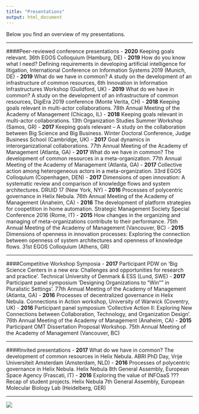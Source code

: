```yaml
---
title: "Presentations"
output: html_document
---
```

Below you find an overview of my presentations.

***
####Peer-reviewed conference presentations
- **2020**  Keeping goals relevant. 36th EGOS Colloquium (Hamburg, DE)
- **2019**	How do you know what I need? Defining requirements in developing artificial intelligence for litigation, International Conference on Information Systems 2019 (Munich, DE)
- **2019**	What do we have in common? A study on the development of an infrastructure of common resources, 6th Innovation in Information Infrastructures Workshop (Guildford, UK)
- **2019**	What do we have in common? A study on the development of an infrastructure of common resources, DigiEra 2019 conference (Monte Verita, CH)
- **2018**	Keeping goals relevant in multi-actor collaborations. 78th Annual Meeting of the Academy of Management (Chicago, IL)
- **2018**  Keeping goals relevant in multi-actor collaborations. 13th Organization Studies Summer Workshop (Samos, GR)
- **2017**  Keeping goals relevant -- A study on the collaboration between Big Science and Big Business. Winter Doctoral Conference, Judge Business School (Cambridge, UK)
- **2017**	Goal dynamics in interorganizational collaborations. 77th Annual Meeting of the Academy of Management (Atlanta, GA)
- **2017**	What do we have in common? The development of common resources in a meta-organization. 77th Annual Meeting of the Academy of Management (Atlanta, GA)
- **2017**	Collective action among heterogeneous actors in a meta-organization. 33rd EGOS Colloquium (Copenhagen, DEN)
- **2017**	Dimensions of open innovation: A systematic review and comparison of knowledge flows and system architectures. DRUID 17 (New York, NY)
- **2016**	Processes of polycentric governance in Helix Nebula. 76th Annual Meeting of the Academy of Management (Anaheim, CA)
- **2016**	The development of platform strategies for coopetition in home automation. Strategic Management Society Special Conference 2016 (Rome, IT)
- **2015**	How changes in the organizing and managing of meta-organizations contribute to their performance. 75th Annual Meeting of the Academy of Management (Vancouver, BC)
- **2015**	Dimensions of openness in innovation processes: Exploring the connection between openness of system architectures and openness of knowledge flows. 31st EGOS Colloquium (Athens, GR)

***
####Competitive Workshop Symposia
- **2017**	Participant PDW on 'Big Science Centers in a new era: Challenges and opportunities for research and practice'. Technical University of Denmark & ESS (Lund, SWE)
- **2017**	Participant panel symposium 'Designing Organizations to "Win"" in Pluralistic Settings'. 77th Annual Meeting of the Academy of Management (Atlanta, GA)
- **2016**	Processes of decentralized governance in Helix Nebula. Connections in Action workshop, University of Warwick (Coventry, UK)
- **2016**	Participant panel symposium 'Collective Action II: Exploring New Connections between Collaboration, Technology, and Organization Design'. 76th Annual Meeting of the Academy of Management (Anaheim, CA)
- **2015**	Participant OMT Dissertation Proposal Workshop. 75th Annual Meeting of the Academy of Management (Vancouver, BC)

***
####Invited presentations
- **2017**	What do we have in common? The development of common resources in Helix Nebula. ABRI PhD Day, Vrije Universiteit Amsterdam (Amsterdam, NLD)
- **2016**	Processes of polycentric governance in Helix Nebula. Helix Nebula 8th General Assembly, European Space Agency (Frascati, IT)
- **2016**	Exploring the value of INFOaaS ??? Recap of student projects. Helix Nebula 7th General Assembly, European Molecular Biology Lab (Heidelberg, GER)

***

![](https://www.jochemhummel.com/pictures/IMG_0619.jpg)